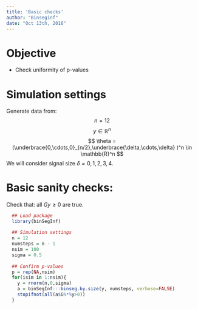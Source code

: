 ```yaml
---
title: 'Basic checks'
author: "Binseginf"
date: "Oct 13th, 2016"
---
```

  
  
  Objective
========================
  - Check uniformity of p-values

Simulation settings
========================
  Generate data from:
  $$ n = 12 $$ 
  $$ y \in \mathbb{R}^n $$
  $$ \theta = (\underbrace{0,\cdots,0}_{n/2},\underbrace{\delta,\cdots,\delta}
  )^n \in \mathbb{R}^n $$
  We will consider signal size $\delta = 0,1,2,3,4$.


Basic sanity checks:
=========================
Check that: all $Gy \ge 0$ are true.
```r
  ## Load package
  library(binSegInf)
  
  ## Simulation settings
  n = 12
  numsteps = n - 1
  nsim = 100
  sigma = 0.5
  
  ## Confirm p-values
  p = rep(NA,nsim)
  for(isim in 1:nsim){
    y = rnorm(n,0,sigma)
    a = binSegInf:::binseg.by.size(y, numsteps, verbose=FALSE)
    stopifnot(all(a$G%*%y>0))
  }
```

